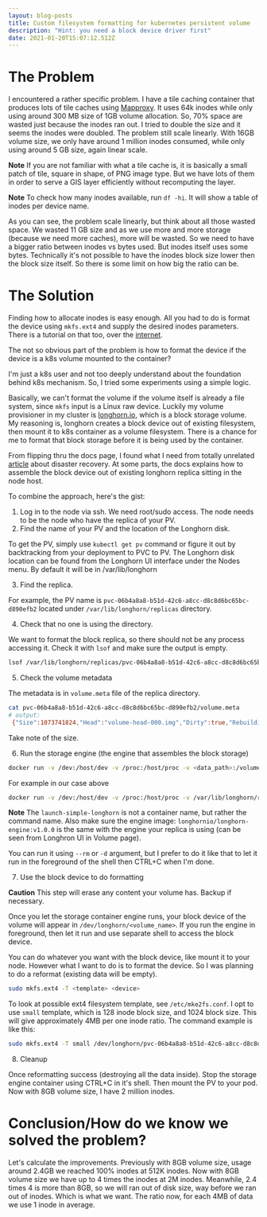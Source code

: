 ```yaml
---
layout: blog-posts
title: Custom filesystem formatting for kubernetes persistent volume
description: "Hint: you need a block device driver first"
date: 2021-01-20T15:07:12.512Z
---
```

# The Problem

I encountered a rather specific problem. I have a tile caching container that produces lots of tile caches using [Mapproxy](https://mapproxy.org/). It uses 64k inodes while only using around 300 MB size of 1GB volume allocation. So, 70% space are wasted just because the inodes ran out. I tried to double the size and it seems the inodes were doubled. The problem still scale linearly. With 16GB volume size, we only have around 1 million inodes consumed, while only using around 5 GB size, again linear scale.

**Note**
If you are not familiar with what a tile cache is, it is basically a small patch of tile, square in shape, of PNG image type. But we have lots of them in order to serve a GIS layer efficiently without recomputing the layer.


**Note**
To check how many inodes available, run `df -hi`. It will show a table of inodes per device name.

As you can see, the problem scale linearly, but think about all those wasted space. We wasted 11 GB size and as we use more and more storage (because we need more caches), more will be wasted. So we need to have a bigger ratio between inodes vs bytes used. But inodes itself uses some bytes. Technically it's not possible to have the inodes block size lower then the block size itself. So there is some limit on how big the ratio can be.

# The Solution

Finding how to allocate inodes is easy enough. All you had to do is format the device using `mkfs.ext4` and supply the desired inodes parameters. There is a tutorial on that too, over the [internet](https://www.tecmint.com/increase-disk-inode-number-in-linux/).

The not so obvious part of the problem is how to format the device if the device is a k8s volume mounted to the container?

I'm just a k8s user and not too deeply understand about the foundation behind k8s mechanism. So, I tried some experiments using a simple logic.

Basically, we can't format the volume if the volume itself is already a file system, since `mkfs` input is a Linux raw device. Luckily my volume provisioner in my cluster is [longhorn.io](longhorn.io), which is a block storage volume. My reasoning is, longhorn creates a block device out of existing filesystem, then mount it to k8s container as a volume filesystem. There is a chance for me to format that block storage before it is being used by the container.

From flipping thru the docs page, I found what I need from totally unrelated [article](https://longhorn.io/docs/1.1.0/advanced-resources/data-recovery/export-from-replica/) about disaster recovery. At some parts, the docs explains how to assemble the block device out of existing longhorn replica sitting in the node host.

To combine the approach, here's the gist:

1. Log in to the node via ssh. We need root/sudo access. The node needs to be the node who have the replica of your PV.
2. Find the name of your PV and the location of the Longhorn disk. 

To get the PV, simply use `kubectl get pv` command or figure it out by backtracking from your deployment to PVC to PV. The Longhorn disk location can be found from the Longhorn UI interface under the Nodes menu. By default it will be in /var/lib/longhorn

3. Find the replica.

For example, the PV name is `pvc-06b4a8a8-b51d-42c6-a8cc-d8c8d6bc65bc-d890efb2` located under `/var/lib/longhorn/replicas` directory.

4. Check that no one is using the directory.

We want to format the block replica, so there should not be any process accessing it. Check it with `lsof` and make sure the output is empty.

```bash
lsof /var/lib/longhorn/replicas/pvc-06b4a8a8-b51d-42c6-a8cc-d8c8d6bc65bc-d890efb2
```

5. Check the volume metadata

The metadata is in `volume.meta` file of the replica directory.

```bash
cat pvc-06b4a8a8-b51d-42c6-a8cc-d8c8d6bc65bc-d890efb2/volume.meta 
# output:
 {"Size":1073741824,"Head":"volume-head-000.img","Dirty":true,"Rebuilding":false,"Parent":"","SectorSize":512,"BackingFileName":""}

```

Take note of the size.

6. Run the storage engine (the engine that assembles the block storage)

```bash
docker run -v /dev:/host/dev -v /proc:/host/proc -v <data_path>:/volume --privileged longhornio/longhorn-engine:v1.0.0 launch-simple-longhorn <volume_name> <volume_size>

```

For example in our case above

```bash
docker run -v /dev:/host/dev -v /proc:/host/proc -v /var/lib/longhorn/replicas/pvc-06b4a8a8-b51d-42c6-a8cc-d8c8d6bc65bc-d890efb2:/volume --privileged longhornio/longhorn-engine:v1.0.0 launch-simple-longhorn pvc-06b4a8a8-b51d-42c6-a8cc-d8c8d6bc65bc 1073741824 
```

**Note** The `launch-simple-longhorn` is not a container name, but rather the command name. Also make sure the engine image: `longhornio/longhorn-engine:v1.0.0` is the same with the engine your replica is using (can be seen from Longhron UI in Volume page).

You can run it using `--rm` or `-d` argument, but I prefer to do it like that to let it run in the foreground of the shell then CTRL+C when I'm done.

7. Use the block device to do formatting

**Caution** This step will erase any content your volume has. Backup if necessary.

Once you let the storage container engine runs, your block device of the volume will appear in `/dev/longhorn/<volume_name>`. If you run the engine in foreground, then let it run and use separate shell to access the block device.

You can do whatever you want with the block device, like mount it to your node. However what I want to do is to format the device. So I was planning to do a reformat (existing data will be empty).

```bash
sudo mkfs.ext4 -T <template> <device>
```

To look at possible ext4 filesystem template, see `/etc/mke2fs.conf`. I opt to use `small` template, which is 128 inode block size,  and 1024 block size. This will give approximately 4MB per one inode ratio. The command example is like this:

```bash
sudo mkfs.ext4 -T small /dev/longhorn/pvc-06b4a8a8-b51d-42c6-a8cc-d8c8d6bc65bc-d890efb2
```

8. Cleanup

Once reformatting success (destroying all the data inside). Stop the storage engine container using CTRL+C in it's shell. Then mount the PV to your pod. Now with 8GB volume size, I have 2 million inodes. 


# Conclusion/How do we know we solved the problem?

Let's calculate the improvements. Previously with 8GB volume size, usage around 2.4GB we reached 100% inodes at 512K inodes. Now with 8GB volume size we have up to 4 times the inodes at 2M inodes. Meanwhile, 2.4 times 4 is more than 8GB, so we will ran out of disk size, way before we ran out of inodes. Which is what we want. The ratio now, for each 4MB of data we use 1 inode in average.